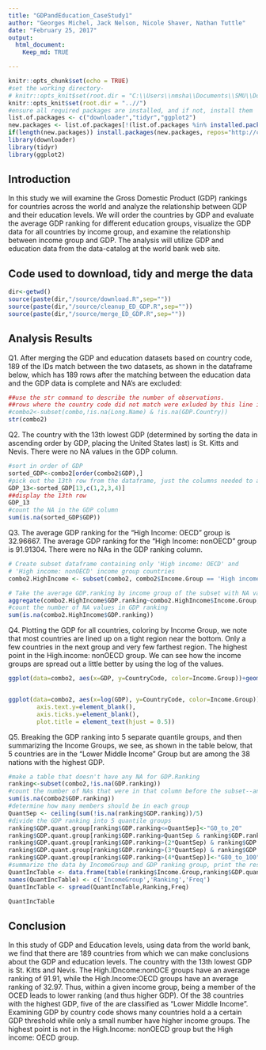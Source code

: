 ```yaml
---
title: "GDPandEducation_CaseStudy1"
author: "Georges Michel, Jack Nelson, Nicole Shaver, Nathan Tuttle"
date: "February 25, 2017"
output: 
  html_document:
    Keep_md: TRUE

---
```


```r
knitr::opts_chunk$set(echo = TRUE)
#set the working directory-
# knitr::opts_knit$set(root.dir = "C:\\Users\\nmsha\\Documents\\SMU\\DoingDataScience\\homework\\CaseStudy1")
knitr::opts_knit$set(root.dir = "..//")
#ensure all required packages are installed, and if not, install them
list.of.packages <- c("downloader","tidyr","ggplot2")
new.packages <- list.of.packages[!(list.of.packages %in% installed.packages()[,"Package"])]
if(length(new.packages)) install.packages(new.packages, repos="http://cran.rstudio.com/")
library(downloader)
library(tidyr)
library(ggplot2)
```

## Introduction

In this study we will examine the Gross Domestic Product (GDP) rankings for countries across the world and analyze the relationship between GDP and their education levels. We will order the countries by GDP and evaluate the average GDP ranking for different education groups, visualize the GDP data for all countries by income group, and examine the relationship between income group and GDP. The analysis will utilize GDP and education data from the data-catalog at the world bank web site.


## Code used to download, tidy and merge the data
```r
dir<-getwd()
source(paste(dir,"/source/download.R",sep=""))
source(paste(dir,"/source/cleanup_ED_GDP.R",sep=""))
source(paste(dir,"/source/merge_ED_GDP.R",sep=""))
```

## Analysis Results

Q1. After merging the GDP and education datasets based on country code, 189 of the IDs match between the two datasets, as shown in the dataframe below, which has 189 rows after the matching between the education data and the GDP data is complete and NA's are excluded:
```r
##use the str command to describe the number of observations.
##rows where the country code did not match were exluded by this line in merge_ED_GDP.R--
#combo2<-subset(combo,!is.na(Long.Name) & !is.na(GDP.Country))
str(combo2)
```

Q2. The country with the 13th lowest GDP (determined by sorting the data in ascending order by GDP, placing the United States last) is St. Kitts and Nevis. There were no NA values in the GDP column.
```r
#sort in order of GDP
sorted_GDP<-combo2[order(combo2$GDP),]
#pick out the 13th row from the dataframe, just the columns needed to answer the question
GDP_13<-sorted_GDP[13,c(1,2,3,4)]
##display the 13th row
GDP_13
#count the NA in the GDP column
sum(is.na(sorted_GDP$GDP))
```

Q3. The average GDP ranking for the "High Income: OECD" group is 32.96667. The average GDP ranking for the "High Income: nonOECD" group is 91.91304. There were no NAs in the GDP ranking column. 
```r
# Create subset dataframe containing only 'High income: OECD' and 
# 'High income: nonOECD' income group countries
combo2.HighIncome <- subset(combo2, combo2$Income.Group == 'High income: OECD' | combo2$Income.Group == 'High income: nonOECD')

# Take the average GDP.ranking by income group of the subset with NA values removed
aggregate(combo2.HighIncome$GDP.ranking~combo2.HighIncome$Income.Group, combo2.HighIncome, mean, na.rm = TRUE)
#count the number of NA values in GDP ranking
sum(is.na(combo2.HighIncome$GDP.ranking))
```

Q4. Plotting the GDP for all countries, coloring by Income Group, we note that most countries are lined up on a tight region near the bottom. Only a few countries in the next group and very few farthest region. The highest point in the High.income: nonOECD group. We can see how the income groups are spread out a little better by using the log of the values.
```r

ggplot(data=combo2, aes(x=GDP, y=CountryCode, color=Income.Group))+geom_point()+geom_text(aes(label=combo2$CountryCode),hjust=0, vjust=0)+ggtitle("Country's by GDP colored by Income Group nonLog") 


ggplot(data=combo2, aes(x=log(GDP), y=CountryCode, color=Income.Group))+geom_point()+ggtitle("Country by GDP colored by Income Group Log")+geom_text(aes(label=combo2$CountryCode),hjust=0, vjust=0)+ theme(axis.title.y=element_blank(),
        axis.text.y=element_blank(),
        axis.ticks.y=element_blank(),
        plot.title = element_text(hjust = 0.5))

```

Q5. Breaking the GDP ranking into 5 separate quantile groups, and then summarizing the Income Groups, we see, as shown in the table below, that 5 countries are in the "Lower Middle Income" Group but are among the 38 nations with the highest GDP.
```r

#make a table that doesn't have any NA for GDP.Ranking
ranking<-subset(combo2,!is.na(GDP.ranking))
#count the number of NAs that were in that column before the subset--answer is 35
sum(is.na(combo2$GDP.ranking))
#determine how many members should be in each group
QuantSep <- ceiling(sum(!is.na(ranking$GDP.ranking))/5)
#divide the GDP ranking into 5 quantile groups
ranking$GDP.quant.group[ranking$GDP.ranking<=QuantSep]<-"G0_to_20"
ranking$GDP.quant.group[ranking$GDP.ranking>QuantSep & ranking$GDP.ranking<=(2*QuantSep)]<-"G20_to_40"
ranking$GDP.quant.group[ranking$GDP.ranking>(2*QuantSep) & ranking$GDP.ranking<=(3*QuantSep)]<-"G40_to_60"
ranking$GDP.quant.group[ranking$GDP.ranking>(3*QuantSep) & ranking$GDP.ranking<=(4*QuantSep)]<-"G60_to_80"
ranking$GDP.quant.group[ranking$GDP.ranking>(4*QuantSep)]<-"G80_to_100"
#summarize the data by IncomeGroup and GDP ranking group, print the result
QuantIncTable <- data.frame(table(ranking$Income.Group,ranking$GDP.quant.group))
names(QuantIncTable) <- c('IncomeGroup','Ranking','Freq')
QuantIncTable <- spread(QuantIncTable,Ranking,Freq)

QuantIncTable

```

## Conclusion
In this study of GDP and Education levels, using data from the world bank, we find that there are 189 countries from which we can make conclusions about the GDP and education levels. The country with the 13th lowest GDP is St. Kitts and Nevis. The High.IDncome:nonOCE groups have an average ranking of 91.91, while the High.Income:OECD groups have an average ranking of 32.97. Thus, within a given income group, being a member of the OCED leads to lower ranking (and thus higher GDP). Of the 38 countries with the highest GDP, five of the are classified as "Lower Middle Income". Examining GDP by country code shows many countries hold a a certain GDP threshold while only a small number have higher income groups. The highest point is not in the High.Income: nonOECD group but the High income: OECD group.

